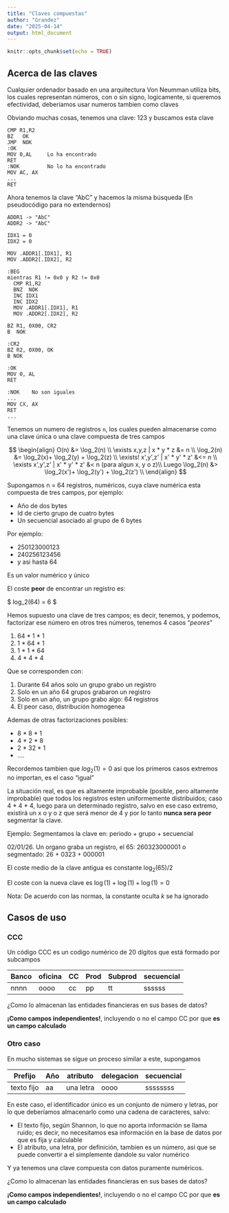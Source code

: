 ```yaml
---
title: "Claves compuestas"
author: "Grandez"
date: "2025-04-14"
output: html_document
---
```


```r
knitr::opts_chunk$set(echo = TRUE)
```

## Acerca de las claves

Cualquier ordenador basado en una arquitectura Von Neumman utiliza bits, los cuales representan números, con o sin signo, logicamente, si queremos efectividad, deberiamos usar numeros tambien como claves

Obviando muchas cosas, tenemos una clave: 123 y buscamos esta clave

```
CMP R1,R2
BZ   OK
JMP  NOK
:OK
MOV 0,AL     Lo ha encontrado
RET 
:NOK         No lo ha encontrado 
MOV AC, AX
...
RET

```

Ahora tenemos la clave "AbC" y hacemos la misma búsqueda (En pseudocódigo para no extendernos)

```
ADDR1 -> "AbC"
ADDR2 -> "AbC"

IDX1 = 0
IDX2 = 0

MOV .ADDR1[.IDX1], R1
MOV .ADDR2[.IDX2], R2

:BEG
mientras R1 != 0x0 y R2 != 0x0
  CMP R1,R2
  BNZ  NOK
  INC IDX1
  INC IDX2
  MOV .ADDR1[.IDX1], R1
  MOV .ADDR2[.IDX2], R2

BZ R1, 0X00, CR2
B  NOK

:CR2
BZ R2, 0X00, OK
B NOK

:OK
MOV 0, AL
RET

:NOK    No son iguales
...
MOV CX, AX
RET
...
```   


Tenemos un numero de registros `n`, los cuales pueden almacenarse como una clave única o una clave compuesta de tres campos

$$
 \begin{align}
  O(n) &= \log_2(n) \\
  \exists x,y,z  |  x * y * z &= n \\
  \log_2(n) &= \log_2(x)+ \log_2(y) + \log_2(z) \\
  \exists! x',y',z'  |  x' * y' * z' &<= n \\
  \exists x',y',z'   |  x' * y' * z' &< n  (para algun x, y o z)\\
  Luego \log_2(n) &> \log_2(x')+ \log_2(y') + \log_2(z') \\
  \end{align}
$$ 

Supongamos n = 64 registros, numéricos, cuya clave numérica esta compuesta de tres campos, por ejemplo:

- Año de dos bytes
- Id de cierto grupo de cuatro bytes
- Un secuencial asociado al grupo de 6 bytes

Por ejemplo:

- 250123000123
- 240256123456
- y asi hasta 64

Es un valor numérico y único

El coste **peor** de encontrar un registro es:

$ log_2(64) = 6 $

Hemos supuesto una clave de tres campos; es decir, tenemos, y podemos, factorizar ese número en otros tres números, tenemos 4 casos "_peores_"

1. 64 * 1 * 1
2. 1  * 64 * 1
3. 1 * 1 * 64
4. 4 * 4 * 4

Que se corresponden con:

1. Durante 64 años solo un grupo grabo un registro
2. Solo en un año 64 grupos grabaron un registro
3. Solo en un año, un grupo grabo algo: 64 registros
4. El peor caso, distribución homogenea

Ademas de otras factorizaciones posibles:

- 8 * 8 * 1
- 4 * 2 * 8
- 2 * 32 * 1
- ....


Recordemos tambien que $log_2(1) = 0$ asi que los primeros casos extremos no importan, es el caso "igual"

La situación real, es que es altamente improbable (posible, pero altamente improbable) que todos los registros esten uniformemente distribuidos; caso 4 * 4 * 4, luego para un determinado registro, salvo en ese caso extremo, existirá un x o y o z que será menor de 4 y por lo tanto **nunca sera peor** segmentar la clave.

Ejemplo:
Segmentamos la clave en: periodo + grupo + secuencial

02/01/26. Un organo graba un registro, el 65: 260323000001 o segmentado: 26 + 0323 + 000001

El coste medio de la clave antigua es constante $\log_2(65) / 2$

El coste con la nueva clave es $\log(1) + \log(1) + \log(1) = 0$

Nota: De acuerdo con las normas, la constante oculta _k_ se ha ignorado

## Casos de uso

### CCC

Un código CCC es un codigo numérico de 20 dígitos que está formado por subcampos

| Banco | oficina | CC | Prod | Subprod | secuencial |
|-------| ------- |----|------|---------|------------|
|nnnn   | oooo    | cc | pp   | tt      | ssssss |


¿Como lo almacenan las entidades financieras en sus bases de datos?

**¡Como campos independientes!**, incluyendo o no el campo CC por que **es un campo calculado**

### Otro caso

En mucho sistemas se sigue un proceso similar a este, supongamos

| Prefijo      | Año    | atributo   | delegacion | secuencial |
|--------------| ------- |-----------|------|-------------|
| texto fijo   | aa      | una letra | oooo   | ssssssss |

En este caso, el identificador único es un conjunto de número y letras, por lo que deberíamos 
almacenarlo como una cadena de caracteres, salvo:

- El texto fijo, según Shannon, lo que no aporta información se llama ruido; es decir, no necesitamos 
esa información en la base de datos por que es fija y calculable
- El atributo, una letra, por definición, tambien es un número, asi que se puede convertir a el 
simplemente dandole su valor numérico

Y ya tenemos una clave compuesta con datos puramente numéricos.

¿Como lo almacenan las entidades financieras en sus bases de datos?

**¡Como campos independientes!**, incluyendo o no el campo CC por que **es un campo calculado**







